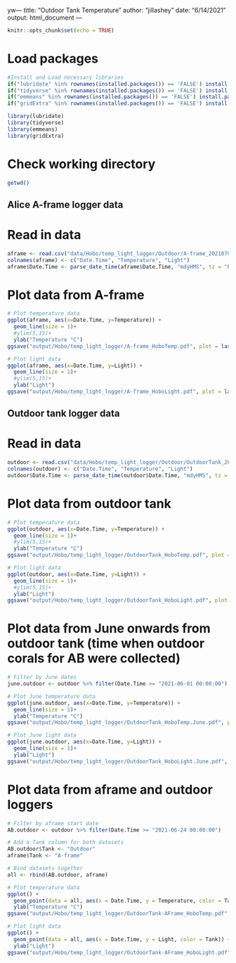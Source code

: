 yw---
title: "Outdoor Tank Temperature"
author: "jillashey"
date: "6/14/2021"
output: html_document
---

```r
knitr::opts_chunk$set(echo = TRUE)
```

# Load packages 
```r
#Install and Load necessary libraries
if("lubridate" %in% rownames(installed.packages()) == 'FALSE') install.packages('lubridate') 
if("tidyverse" %in% rownames(installed.packages()) == 'FALSE') install.packages('tidyverse') 
if("emmeans" %in% rownames(installed.packages()) == 'FALSE') install.packages('emmeans') 
if("gridExtra" %in% rownames(installed.packages()) == 'FALSE') install.packages('gridExtra') 

library(lubridate)
library(tidyverse)
library(emmeans)
library(gridExtra)
```

# Check working directory
```r
getwd()
```


## Alice A-frame logger data 
# Read in data 
```r
aframe <- read.csv("data/Hobo/temp_light_logger/Outdoor/A-frame_20210708.csv", header=T, na.strings = "NA")[ ,2:4] 
colnames(aframe) <- c("Date.Time", "Temperature", "Light")
aframe$Date.Time <- parse_date_time(aframe$Date.Time, "mdyHMS", tz = "EST")
```

# Plot data from A-frame
```r
# Plot temperature data
ggplot(aframe, aes(x=Date.Time, y=Temperature)) +
  geom_line(size = 1)+
  #ylim(5,15)+
  ylab("Temperature °C")
ggsave("output/Hobo/temp_light_logger/A-frame_HoboTemp.pdf", plot = last_plot(), width = 8, height = 4)

# Plot light data
ggplot(aframe, aes(x=Date.Time, y=Light)) +
  geom_line(size = 1)+
  #ylim(5,15)+
  ylab("Light")
ggsave("output/Hobo/temp_light_logger/A-frame_HoboLight.pdf", plot = last_plot(), width = 8, height = 4)
```

## Outdoor tank logger data 
# Read in data 
```r
outdoor <- read.csv("data/Hobo/temp_light_logger/Outdoor/OutdoorTank_20210708.csv", header=T, na.strings = "NA")[ ,2:4] # data from 20201221 onward
colnames(outdoor) <- c("Date.Time", "Temperature", "Light")
outdoor$Date.Time <- parse_date_time(outdoor$Date.Time, "mdyHMS", tz = "EST")
```

# Plot data from outdoor tank
```r
# Plot temperature data
ggplot(outdoor, aes(x=Date.Time, y=Temperature)) +
  geom_line(size = 1)+
  #ylim(5,15)+
  ylab("Temperature °C")
ggsave("output/Hobo/temp_light_logger/OutdoorTank_HoboTemp.pdf", plot = last_plot(), width = 8, height = 4)

# Plot light data
ggplot(outdoor, aes(x=Date.Time, y=Light)) +
  geom_line(size = 1)+
  #ylim(5,15)+
  ylab("Light")
ggsave("output/Hobo/temp_light_logger/OutdoorTank_HoboLight.pdf", plot = last_plot(), width = 8, height = 4)
```

# Plot data from June onwards from outdoor tank (time when outdoor corals for AB were collected)
```r
# Filter by June dates
june.outdoor <- outdoor %>% filter(Date.Time >= "2021-06-01 00:00:00")

# Plot June temperature data
ggplot(june.outdoor, aes(x=Date.Time, y=Temperature)) +
  geom_line(size = 1)+
  ylab("Temperature °C")
ggsave("output/Hobo/temp_light_logger/OutdoorTank_HoboTemp.June.pdf", plot = last_plot(), width = 8, height = 4)

# Plot June light data 
ggplot(june.outdoor, aes(x=Date.Time, y=Light)) +
  geom_line(size = 1)+
  ylab("Light")
ggsave("output/Hobo/temp_light_logger/OutdoorTank_HoboLight.June.pdf", plot = last_plot(), width = 8, height = 4)
```

# Plot data from aframe and outdoor loggers 
```r
# Filter by aframe start date 
AB.outdoor <- outdoor %>% filter(Date.Time >= "2021-06-24 00:00:00")

# Add a Tank column for both datasets
AB.outdoor$Tank <- "Outdoor"
aframe$Tank <- "A-frame"

# Bind datasets together 
all <- rbind(AB.outdoor, aframe)

# Plot temperature data 
ggplot() +
  geom_point(data = all, aes(x = Date.Time, y = Temperature, color = Tank)) +
  ylab("Temperature °C")
ggsave("output/Hobo/temp_light_logger/OutdoorTank-AFrame_HoboTemp.pdf", plot = last_plot(), width = 8, height = 4)

# Plot light data 
ggplot() +
  geom_point(data = all, aes(x = Date.Time, y = Light, color = Tank)) +
  ylab("Light")
ggsave("output/Hobo/temp_light_logger/OutdoorTank-AFrame_HoboLight.pdf", plot = last_plot(), width = 8, height = 4)


```


